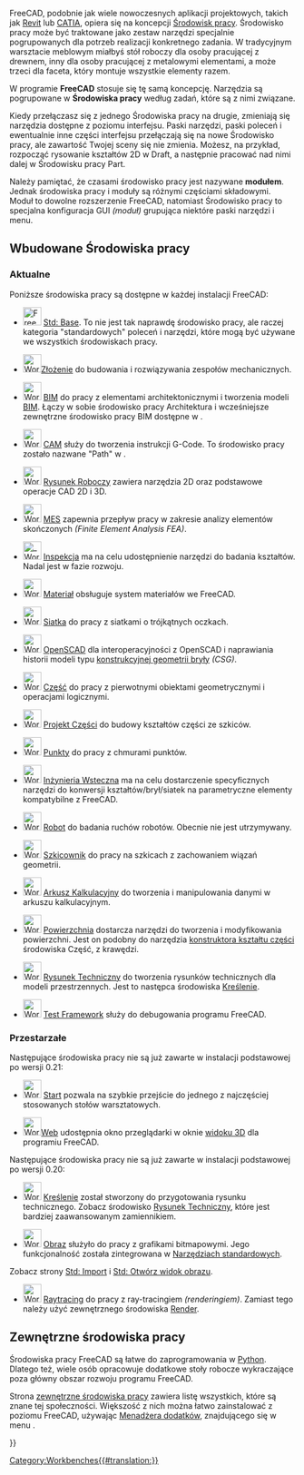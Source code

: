<languages/>

{{Docnav/pl
|[[Property_editor/pl|Edytor właściwości]]
|[[Std_Base/pl|Strona Startowa]]
|IconL=
|IconR=Freecad.svg
}}

FreeCAD, podobnie jak wiele nowoczesnych aplikacji projektowych, takich jak [https://en.wikipedia.org/wiki/Autodesk_Revit Revit] lub [https://en.wikipedia.org/wiki/CATIA CATIA], opiera się na koncepcji [https://en.wikipedia.org/wiki/Workbench Środowisk pracy]. Środowisko pracy może być traktowane jako zestaw narzędzi specjalnie pogrupowanych dla potrzeb realizacji konkretnego zadania. W tradycyjnym warsztacie meblowym miałbyś stół roboczy dla osoby pracującej z drewnem, inny dla osoby pracującej z metalowymi elementami, a może trzeci dla faceta, który montuje wszystkie elementy razem.

W programie '''FreeCAD''' stosuje się tę samą koncepcję. Narzędzia są pogrupowane w '''Środowiska pracy''' według zadań, które są z nimi związane.

Kiedy przełączasz się z jednego Środowiska pracy na drugie, zmieniają się narzędzia dostępne z poziomu interfejsu. Paski narzędzi, paski poleceń i ewentualnie inne części interfejsu przełączają się na nowe Środowisko pracy, ale zawartość Twojej sceny się nie zmienia. Możesz, na przykład, rozpocząć rysowanie kształtów 2D w Draft, a następnie pracować nad nimi dalej w Środowisku pracy Part.

Należy pamiętać, że czasami środowisko pracy jest nazywane '''modułem'''. Jednak środowiska pracy i moduły są różnymi częściami składowymi. Moduł to dowolne rozszerzenie FreeCAD, natomiast Środowisko pracy to specjalna konfiguracja GUI ''(moduł)'' grupująca niektóre paski narzędzi i menu.

<span id="Built-in_workbenches"></span>
== Wbudowane Środowiska pracy ==

<span id="Current"></span>
===Aktualne===

Poniższe środowiska pracy są dostępne w każdej instalacji FreeCAD:

<!--Proszę zachować spójność tej listy z Online_Help_Toc, User_hub i Manual:The_FreeCAD_Interface.-->
* [[Image:Freecad.svg|32px]] [[Std_Base/pl|Std: Base]]. To nie jest tak naprawdę środowisko pracy, ale raczej kategoria "standardowych" poleceń i narzędzi, które mogą być używane we wszystkich środowiskach pracy.

* [[Image:Workbench_Assembly.svg|32px]][[Assembly_Workbench/pl|Złożenie]] do budowania i rozwiązywania zespołów mechanicznych. {{Version/pl|1.0}}

* [[Image:Workbench_BIM.svg|32px]] [[BIM_Workbench/pl|BIM]] do pracy z elementami architektonicznymi i tworzenia modeli [https://en.wikipedia.org/wiki/Building_information_modeling BIM]. Łączy w sobie środowisko pracy Architektura i wcześniejsze zewnętrzne środowisko pracy BIM dostępne w {{VersionMinus|0.21}}.

* [[Image:Workbench_CAM.svg|32px]] [[CAM_Workbench/pl|CAM]] służy do tworzenia instrukcji G-Code. To środowisko pracy zostało nazwane "Path" w {{VersionMinus/pl|0.21}}.

* [[Image:Workbench_Draft.svg|32px]] [[Draft_Workbench/pl|Rysunek Roboczy]] zawiera narzędzia 2D oraz podstawowe operacje CAD 2D i 3D.

* [[Image:Workbench_FEM.svg|32px]] [[FEM_Workbench/pl|MES]] zapewnia przepływ pracy w zakresie analizy elementów skończonych ''(Finite Element Analysis FEA)''.

* [[Image: Workbench_Inspection.svg|32px]] [[Inspection_Workbench/pl|Inspekcja]] ma na celu udostępnienie narzędzi do badania kształtów. Nadal jest w fazie rozwoju.

* [[Image:Workbench_Material.svg|32px]] [[Material_Workbench|Materiał]] obsługuje system materiałów we FreeCAD. {{Version/pl|1.0}}

* [[Image:Workbench_Mesh.svg|32px]] [[Mesh_Workbench/pl|Siatka]] do pracy z siatkami o trójkątnych oczkach.

* [[Image:Workbench_OpenSCAD.svg|32px]] [[OpenSCAD_Workbench/pl|OpenSCAD]] dla interoperacyjności z OpenSCAD i naprawiania historii modeli typu [[Constructive_solid_geometry/pl|konstrukcyjnej geometrii bryły]] ''(CSG)''.

* [[Image:Workbench_Part.svg|32px]] [[Part_Workbench/pl|Część]] do pracy z pierwotnymi obiektami geometrycznymi i operacjami logicznymi.

* [[Image:Workbench_PartDesign.svg|32px]] [[PartDesign_Workbench/pl|Projekt Części]] do budowy kształtów części ze szkiców.

* [[Image:Workbench_Points.svg|32px]] [[Points_Workbench/pl|Punkty]] do pracy z chmurami punktów.

* [[Image:Workbench_Reverse_Engineering.svg|32px]] [[Reverse_Engineering_Workbench/pl|Inżynieria Wsteczna]] ma na celu dostarczenie specyficznych narzędzi do konwersji kształtów/brył/siatek na parametryczne elementy kompatybilne z FreeCAD.

* [[Image:Workbench_Robot.svg|32px]] [[Robot_Workbench/pl|Robot]] do badania ruchów robotów. Obecnie nie jest utrzymywany.

* [[Image:Workbench_Sketcher.svg|32px]] [[Sketcher_Workbench/pl|Szkicownik]] do pracy na szkicach z zachowaniem wiązań geometrii.

* [[Image:Workbench_Spreadsheet.svg|32px]] [[Spreadsheet_Workbench/pl|Arkusz Kalkulacyjny]] do tworzenia i manipulowania danymi w arkuszu kalkulacyjnym.

* [[Image:Workbench_Surface.svg|32px]] [[Surface_Workbench/pl|Powierzchnia]] dostarcza narzędzi do tworzenia i modyfikowania powierzchni. Jest on podobny do narzędzia [[Part_Builder/pl|konstruktora kształtu części]] środowiska Część, z krawędzi.

* [[Image:Workbench_TechDraw.svg|32px]] [[TechDraw_Workbench/pl|Rysunek Techniczny]] do tworzenia rysunków technicznych dla modeli przestrzennych. Jest to następca środowiska [[Drawing_Workbench/pl|Kreślenie]].

* [[Image:Workbench_Test.svg|32px]] [[Testing/pl|Test Framework]] służy do debugowania programu FreeCAD.

<span id="Obsolete"></span>
===Przestarzałe===

Następujące środowiska pracy nie są już zawarte w instalacji podstawowej po wersji 0.21:

* [[Image:Workbench_Start.svg|32px]] [[Start_Workbench/pl|Start]] pozwala na szybkie przejście do jednego z najczęściej stosowanych stołów warsztatowych.

* [[Image:Workbench_Web.svg|32px]][[Web_Workbench/pl|Web]] udostępnia okno przeglądarki w oknie [[3D_view/pl|widoku 3D]] dla programiu FreeCAD.

Następujące środowiska pracy nie są już zawarte w instalacji podstawowej po wersji 0.20:

* [[Image:Workbench_Drawing.svg|32px]] [[Drawing_Workbench/pl|Kreślenie]] został stworzony do przygotowania rysunku technicznego. Zobacz środowisko [[TechDraw_Workbench/pl|Rysunek Techniczny]], które jest bardziej zaawansowanym zamiennikiem.

* [[Image:Workbench_Image.svg|32px]] [[Image_Workbench/pl|Obraz]] służyło do pracy z grafikami bitmapowymi. Jego funkcjonalność została zintegrowana w [[Std_Base/pl|Narzędziach standardowych]].
Zobacz strony [[Std_Import/pl|Std: Import]] i [[Std_ViewLoadImage/pl|Std: Otwórz widok obrazu]].

* [[Image:Workbench_Raytracing.svg|32px]] [[Raytracing_Workbench/pl|Raytracing]] do pracy z ray-tracingiem ''(renderingiem)''. Zamiast tego należy użyć zewnętrznego środowiska [https://github.com/FreeCAD/FreeCAD-render Render].

<span id="External_workbenches"></span>
==Zewnętrzne środowiska pracy==

Środowiska pracy FreeCAD są łatwe do zaprogramowania w [[Python|Python]]. Dlatego też, wiele osób opracowuje dodatkowe stoły robocze wykraczające poza główny obszar rozwoju programu FreeCAD.

Strona [[External_workbenches/pl|zewnętrzne środowiska pracy]] zawiera listę wszystkich, które są znane tej społeczności. Większość z nich można łatwo zainstalować z poziomu FreeCAD, używając [[Std_AddonMgr/pl|Menadżera dodatków]], znajdującego się w menu {{MenuCommand|Narzędzia → [[Image:Std_AddonMgr.svg|24px]] Menadżer dodatków}}. 


{{Docnav/pl
|[[Property_editor/pl|Edytor właściwości]]
|[[Std_Base/pl|Strona Startowa]]
|IconL=
|IconR=Freecad.svg
}}

{{Userdocnavi{{#translation:}}}}
[[Category:Workbenches{{#translation:}}]]